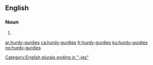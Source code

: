 ==English==

===Noun===
{{head|en|plural}}

# {{plural of|hurdy-gurdy|lang=en}}

[[Category:English plurals ending in "-ies"]]

[[ar:hurdy-gurdies]]
[[ca:hurdy-gurdies]]
[[fr:hurdy-gurdies]]
[[ku:hurdy-gurdies]]
[[no:hurdy-gurdies]]